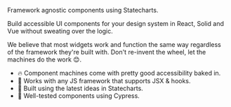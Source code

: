 Framework agnostic components using Statecharts.

Build accessible UI components for your design system in React, Solid and Vue without sweating over
the logic.

We believe that most widgets work and function the same way regardless of the framework they're
built with. Don't re-invent the wheel, let the machines do the work 😊.

- 🔥 Component machines come with pretty good accessibility baked in.
- 🦄 Works with any JS framework that supports JSX & hooks.
- 🌳 Built using the latest ideas in Statecharts.
- 🧪 Well-tested components using Cypress.
